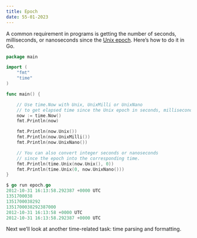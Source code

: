 ```yaml
---
title: Epoch 
date: 55-01-2023
---
```

A common requirement in programs is getting the number of seconds, milliseconds, or nanoseconds since the [Unix epoch](https://en.wikipedia.org/wiki/Unix_time). Here’s how to do it in Go.

```go
package main

import (
    "fmt"
    "time"
)

func main() {

    // Use time.Now with Unix, UnixMilli or UnixNano 
    // to get elapsed time since the Unix epoch in seconds, milliseconds or nanoseconds, respectively.
    now := time.Now()
    fmt.Println(now)

    fmt.Println(now.Unix())
    fmt.Println(now.UnixMilli())
    fmt.Println(now.UnixNano())

    // You can also convert integer seconds or nanoseconds
    // since the epoch into the corresponding time.
    fmt.Println(time.Unix(now.Unix(), 0))
    fmt.Println(time.Unix(0, now.UnixNano()))
}
```

```go
$ go run epoch.go 
2012-10-31 16:13:58.292387 +0000 UTC
1351700038
1351700038292
1351700038292387000
2012-10-31 16:13:58 +0000 UTC
2012-10-31 16:13:58.292387 +0000 UTC
```
Next we’ll look at another time-related task: time parsing and formatting.

